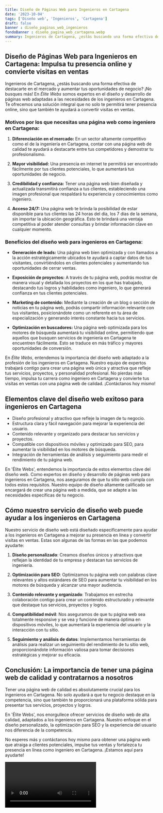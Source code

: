 ```yaml
---
title: Diseño de Páginas Web para Ingenieros en Cartagena
date: '2023-10-04'
tags: ['Diseño web', 'Ingenieros', 'Cartagena']
draft: false
banner : diseño_paginas_web_ingenieros
fondoBanner : diseño_pagina_web_cartagena.webp
summary: Ingenieros de Cartagena, ¿estás buscando una forma efectiva de destacarte en el mercado y aumentar tus oportunidades de negocio? ¡No busques más! En Élite Webs somos expertos en el diseño y desarrollo de páginas web adaptadas a las necesidades de los ingenieros en Cartagena. Te ofrecemos una solución integral que no solo te permitirá tener presencia online, sino que también te ayudará a convertir visitas en ventas.
---
```


## **Diseño de Páginas Web para Ingenieros en Cartagena: Impulsa tu presencia online y convierte visitas en ventas**

Ingenieros de Cartagena, ¿estás buscando una forma efectiva de destacarte en el mercado y aumentar tus oportunidades de negocio? ¡No busques más! En *Élite Webs* somos expertos en el diseño y desarrollo de páginas web adaptadas a las necesidades de los ingenieros en Cartagena. Te ofrecemos una solución integral que no solo te permitirá tener presencia online, sino que también te ayudará a convertir visitas en ventas.

### **Motivos por los que necesitas una página web como ingeniero en Cartagena:**

1. **Diferenciación en el mercado:** En un sector altamente competitivo como el de la ingeniería en Cartagena, contar con una página web de calidad te ayudará a destacarte entre tus competidores y demostrar tu profesionalismo.

2. **Mayor visibilidad:** Una presencia en internet te permitirá ser encontrado fácilmente por tus clientes potenciales, lo que aumentará tus oportunidades de negocio.

3. **Credibilidad y confianza:** Tener una página web bien diseñada y actualizada transmitirá confianza a tus clientes, estableciendo una imagen profesional que respaldará tu experiencia y conocimientos como ingeniero.

4. **Acceso 24/7:** Una página web te brinda la posibilidad de estar disponible para tus clientes las 24 horas del día, los 7 días de la semana, sin importar la ubicación geográfica. Esto te brindará una ventaja competitiva al poder atender consultas y brindar información clave en cualquier momento.

### **Beneficios del diseño web para ingenieros en Cartagena:**

- **Generación de leads:** Una página web bien optimizada y con llamados a la acción estratégicamente ubicados te ayudará a captar datos de tus visitantes, convirtiéndolos en clientes potenciales y aumentando tus oportunidades de cerrar ventas.

- **Exposición de proyectos:** A través de tu página web, podrás mostrar de manera visual y detallada los proyectos en los que has trabajado, destacando tus logros y habilidades como ingeniero, lo que generará confianza en tus clientes potenciales.

- **Marketing de contenido:** Mediante la creación de un blog o sección de noticias en tu página web, podrás compartir información relevante con tus visitantes, posicionándote como un referente en tu área de especialización y generando interés constante hacia tus servicios.

- **Optimización en buscadores:** Una página web optimizada para los motores de búsqueda aumentará tu visibilidad online, permitiendo que aquellos que busquen servicios de ingeniería en Cartagena te encuentren fácilmente. Esto se traduce en más tráfico y mayores oportunidades de conversión.

En *Élite Webs*, entendemos la importancia del diseño web adaptado a la profesión de los ingenieros en Cartagena. Nuestro equipo de expertos trabajará contigo para crear una página web única y atractiva que refleje tus servicios, proyectos, y personalidad profesional. No pierdas más tiempo, impulsa tu carrera como ingeniero en Cartagena y convierte tus visitas en ventas con una página web de calidad. ¡Contáctanos hoy mismo!

<GifSeo />

<Cta />

## Elementos clave del diseño web exitoso para ingenieros en Cartagena

- Diseño profesional y atractivo que refleje la imagen de tu negocio.
- Estructura clara y fácil navegación para mejorar la experiencia del usuario.
- Contenido relevante y organizado para destacar tus servicios y proyectos.
- Compatible con dispositivos móviles y optimizado para SEO, para aumentar la visibilidad en los motores de búsqueda.
- Integración de herramientas de análisis y seguimiento para medir el rendimiento de tu página web.

En 'Élite Webs', entendemos la importancia de estos elementos clave del diseño web. Como expertos en diseño y desarrollo de páginas web para ingenieros en Cartagena, nos aseguramos de que tu sitio web cumpla con todos estos requisitos. Nuestro equipo de diseño altamente calificado se encargará de crear una página web a medida, que se adapte a las necesidades específicas de tu negocio.

## Cómo nuestro servicio de diseño web puede ayudar a los ingenieros en Cartagena

Nuestro servicio de diseño web está diseñado específicamente para ayudar a los ingenieros en Cartagena a mejorar su presencia en línea y convertir visitas en ventas. Estas son algunas de las formas en las que podemos ayudarte:

1. **Diseño personalizado**: Creamos diseños únicos y atractivos que reflejan la identidad de tu empresa y destacan tus servicios de ingeniería.

2. **Optimización para SEO**: Optimizamos tu página web con palabras clave relevantes y altos estándares de SEO para aumentar tu visibilidad en los motores de búsqueda y alcanzar una mayor audiencia.

3. **Contenido relevante y organizado**: Trabajamos en estrecha colaboración contigo para crear un contenido estructurado y relevante que destaque tus servicios, proyectos y logros.

4. **Compatibilidad móvil**: Nos aseguramos de que tu página web sea totalmente responsive y se vea y funcione de manera óptima en dispositivos móviles, lo que aumentará la experiencia del usuario y la interacción con tu sitio.

5. **Seguimiento y análisis de datos**: Implementamos herramientas de análisis para realizar un seguimiento del rendimiento de tu sitio web, proporcionándote información valiosa para tomar decisiones estratégicas y mejorar su eficacia.

## Conclusión: La importancia de tener una página web de calidad y contratarnos a nosotros

Tener una página web de calidad es absolutamente crucial para los ingenieros en Cartagena. No solo ayudará a que tu negocio destaque en la competencia, sino que también te proporcionará una plataforma sólida para presentar tus servicios, proyectos y logros.

En 'Élite Webs', nos enorgullece ofrecer servicios de diseño web de alta calidad, adaptados a los ingenieros en Cartagena. Nuestro enfoque en el diseño personalizado, la optimización para SEO y la experiencia del usuario nos diferencia de la competencia.

No esperes más y contáctanos hoy mismo para obtener una página web que atraiga a clientes potenciales, impulse tus ventas y fortalezca tu presencia en línea como ingeniero en Cartagena. ¡Estamos aquí para ayudarte!

<Video />

<CtaBot job='Ingenieros' city='Cartagena'/>

<Gmaps query='Cartagena+españa+maps' />